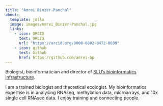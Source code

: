```yaml
---
title: "Amrei Binzer-Panchal"
about: 
  template: jolla
  image: images/Amrei_Binzer-Panchal.jpg
  links:
    - icon: ORCID
      text: ORCID
      url: "https://orcid.org/0000-0002-0472-0609"
    - icon: github
      text: Github
      href: https://github.com/amrei-bp
---
```

 
Biologist, bioinformatician and director of [SLU's bioinformatics infrastructure](www.slubi.se). 

I am a trained biologist and theoretical ecologist. My bioinformatics expertise is in analysing RNAseq, methylation data, microarrays, and 10x single cell RNAseq data. I enjoy training and connecting people.
